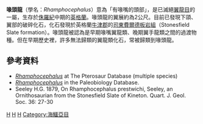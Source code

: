 {{Otheruses|subject=[[翼龍目|翼龍目]]的喙頭龍|other=[[喙頭龍目|喙頭龍目]]的喙頭龍|喙頭龍}}
{{Automatic taxobox
| taxon = Rhamphocephalus
| authority = Seeley, 1880
| name = 喙頭龍屬
| status = fossil 
| fossil_range = [[侏羅紀|侏羅紀]]中期, {{fossil_range|巴通阶}}
| image = Pterodactylus bucklandi.jpg 
| image_caption = 喙頭龍的下頜與牙齒化石 
| type_species='''普萊斯特維奇喙頭龍<br>''Rhamphocephalus prestwichi'''''
| type_species_authority =Seeley, 1880
}}
'''喙頭龍'''（學名：''Rhamphocephalus''）意為「有喙嘴的頭部」，是已滅絕[[翼龍目|翼龍目]]的一屬，生存於[[侏羅紀|侏羅紀]]中期的[[英格蘭|英格蘭]]。喙頭龍的翼展約為2公尺。目前已發現下頜、翼部的破碎化石，化石發現於英格蘭[[牛津郡|牛津郡]]的[[司東費爾德板岩組|司東費爾德板岩組]]（Stonesfield Slate formation）。喙頭龍被認為是早期喙嘴翼龍類、晚期翼手龍類之間的過渡物種。但在早期歷史裡，許多無法歸類的翼龍類化石，常被歸類到喙頭龍。

==參考資料==
*[https://web.archive.org/web/20081007111142/http://www.pterosaur.co.uk/species/MJP/MJP.htm ''Rhamphocephalus''] at The Pterosaur Database (multiple species)
*[http://paleodb.org/cgi-bin/bridge.pl?a=basicTaxonInfo&taxon_no=156250 ''Rhamphocephalus''] in the Paleobiology Database. 
* Seeley H.G. 1879, On Rhamphocephalus prestwichi, Seeley, an Ornithosaurian from the Stonesfield Slate of Kineton. Quart. J. Geol. Soc. 36: 27-30 
{{海鱷亞目}}
{{Taxonbar|from=Q762052}}

[[Category:喙嘴翼龍亞目|H]]
[[Category:侏羅紀翼龍類|H]]
[[Category:1880年描述的分类群|H]]
[[Category:海鱷亞目|Category:海鱷亞目]]

{{pterosaur-stub}}